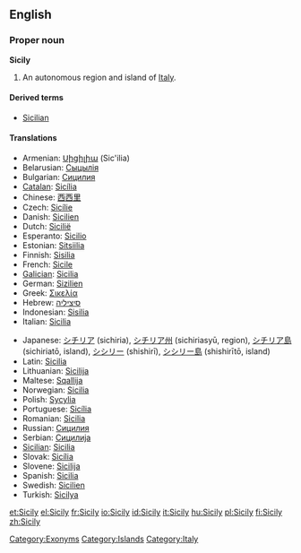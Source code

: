 ==English==

===Proper noun===
{{wikipedia}}
'''Sicily'''

# An autonomous region and island of [[Italy]].

====Derived terms====
*[[Sicilian]]

====Translations====
{{top}}
* Armenian: [[Սիցիլիա]] (Sic'ilia)
* Belarusian: [[Сыцылія]]
* Bulgarian: [[Сицилия]]
* [[Catalan]]: [[Sicília]]
* Chinese: [[西西里]]
* Czech: [[Sicílie]] {{f}}
* Danish: [[Sicilien]]
* Dutch: [[Sicilië]] {{n}}
* Esperanto: [[Sicilio]]
* Estonian: [[Sitsiilia]]
* Finnish: [[Sisilia]]
* French: [[Sicile]] {{f}}
* [[Galician]]: [[Sicilia#Galician|Sicilia]]
* German: [[Sizilien]]
* Greek: [[Σικελία]]
* Hebrew: [[סיציליה]]
* Indonesian: [[Sisilia]]
* Italian: [[Sicilia#Italian|Sicilia]] {{f}}
{{mid}}
* Japanese: [[シチリア]] (sichiria), [[シチリア州]] (sichiriasyū, region), [[シチリア島]] (sichiriatō, island), [[シシリー]] (shishirī), [[シシリー島]] (shishirītō, island)
* Latin: [[Sicilia#Latin|Sicilia]] {{f}}
* Lithuanian: [[Sicilija]]
* Maltese: [[Sqallija]]
* Norwegian: [[Sicilia#Norwegian|Sicilia]]
* Polish: [[Sycylia]]
* Portuguese: [[Sicília]]
* Romanian: [[Sicilia]]
* Russian: [[Сицилия]]
* Serbian: [[Сицилија]]
* [[Sicilian]]: [[Sicilia#Sicilian|Sicilia]] {{f}}
* Slovak: [[Sicília]]
* Slovene: [[Sicilija]]
* Spanish: [[Sicilia#Spanish|Sicilia]]
* Swedish: [[Sicilien]]
* Turkish: [[Sicilya]]
{{bottom}}

[[Category:Exonyms]]
[[Category:Islands]]
[[Category:Italy]]

[[et:Sicily]]
[[el:Sicily]]
[[fr:Sicily]]
[[io:Sicily]]
[[id:Sicily]]
[[it:Sicily]]
[[hu:Sicily]]
[[pl:Sicily]]
[[fi:Sicily]]
[[zh:Sicily]]